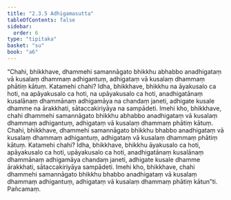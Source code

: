 ```yaml
---
title: "2.3.5 Adhigamasutta"
tableOfContents: false
sidebar:
  order: 6
type: "tipitaka"
basket: "su"
book: "a6"
---
```



<DynamicBreadcrumb />

<Division number="79" book="a6">

<Paragraph number="664" book="a6">
“Chahi, bhikkhave, dhammehi samannāgato bhikkhu abhabbo anadhigataṃ vā kusalaṃ dhammaṃ adhigantuṃ, adhigataṃ vā kusalaṃ dhammaṃ phātiṃ kātuṃ. Katamehi chahi? Idha, bhikkhave, bhikkhu na āyakusalo ca hoti, na apāyakusalo ca hoti, na upāyakusalo ca hoti, anadhigatānaṃ kusalānaṃ dhammānaṃ adhigamāya na chandaṃ janeti, adhigate kusale dhamme na ārakkhati, sātaccakiriyāya na sampādeti. Imehi kho, bhikkhave, chahi dhammehi samannāgato bhikkhu abhabbo anadhigataṃ vā kusalaṃ dhammaṃ adhigantuṃ, adhigataṃ vā kusalaṃ dhammaṃ phātiṃ kātuṃ.
</Paragraph>

<Paragraph number="665" book="a6">
Chahi, bhikkhave, dhammehi samannāgato bhikkhu bhabbo anadhigataṃ vā kusalaṃ dhammaṃ adhigantuṃ, adhigataṃ vā kusalaṃ dhammaṃ phātiṃ kātuṃ. Katamehi chahi? Idha, bhikkhave, bhikkhu āyakusalo ca hoti, apāyakusalo ca hoti, upāyakusalo ca hoti, anadhigatānaṃ kusalānaṃ dhammānaṃ adhigamāya chandaṃ janeti, adhigate kusale dhamme ārakkhati, sātaccakiriyāya sampādeti. Imehi kho, bhikkhave, chahi dhammehi samannāgato bhikkhu bhabbo anadhigataṃ vā kusalaṃ dhammaṃ adhigantuṃ, adhigataṃ vā kusalaṃ dhammaṃ phātiṃ kātun”ti.

</Paragraph>
</Division>

<Paragraph number="666" type="center" book="a6">
Pañcamaṃ.
</Paragraph>